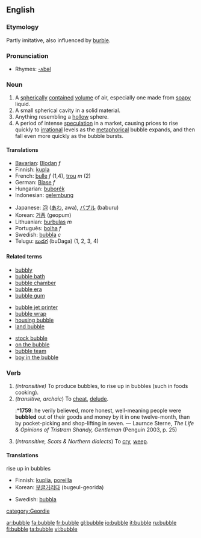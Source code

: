 ==English==
===Etymology===
Partly imitative, also influenced by [[burble]].

===Pronunciation===
*Rhymes: [[Rhymes:English:-ʌbəl|-ʌbəl]]

===Noun===
{{en-noun}}

#A [[spherical]]ly [[contained]] [[volume]] of air, especially one made from [[soapy]] liquid.
#A small spherical cavity in a solid material.
#Anything resembling a [[hollow]] sphere.
#A period of intense [[speculation]] in a market, causing prices to rise quickly to [[irrational]] levels as the [[metaphorical]] bubble expands, and then fall even more quickly as the bubble bursts.

====Translations====
{{top}}
*[[Bavarian]]: [[Blodan]] ''f''
*Finnish: [[kupla]]
*French: [[bulle]] ''f'' (1,4), [[trou]] ''m'' (2)
*German: [[Blase]] ''f''
*Hungarian: [[buborék]]
*Indonesian: [[gelembung]]
{{mid}}
*Japanese: [[泡]] ([[あわ]], awa), [[バブル]] (baburu)
*Korean: [[거품]] (geopum)
*Lithuanian: [[burbulas]] ''m''
*Português: [[bolha]] ''f''
*Swedish: [[bubbla]] ''c''
*Telugu: [[బుడగ]] (buDaga) (1, 2, 3, 4)
{{bottom}}

====Related terms====
{{top3}}
*[[bubbly]]
*[[bubble bath]]
*[[bubble chamber]]
*[[bubble era]]
*[[bubble gum]]
{{mid3}}
*[[bubble jet printer]]
*[[bubble wrap]]
*[[housing bubble]]
*[[land bubble]]
{{mid3}}
*[[stock bubble]]
*[[on the bubble]]
*[[bubble team]]
*[[boy in the bubble]]
{{bottom}}

===Verb===
{{en-verb|bubbl|es}}

# ''(intransitive)'' To produce bubbles, to rise up in bubbles (such in foods cooking).
# ''(transitive, archaic'') To [[cheat]], [[delude]].
#:*'''1759''': he verily believed, more honest, well-meaning people were '''bubbled''' out of their goods and money by it in one twelve-month, than by pocket-picking and shop-lifting in seven. — Laurnce Sterne, ''The Life & Opinions of Tristram Shandy, Gentleman'' (Penguin 2003, p. 25)
#(''intransitive, Scots & Northern dialects'') To [[cry]], [[weep]].

====Translations====
;rise up in bubbles
{{top}}
*Finnish: [[kuplia]], [[poreilla]]
*Korean: [[부글]]거리다 (bugeul-georida)
{{mid}}
*Swedish: [[bubbla]]
{{bottom}}



[[category:Geordie]]

[[ar:bubble]]
[[fa:bubble]]
[[fr:bubble]]
[[gl:bubble]]
[[io:bubble]]
[[it:bubble]]
[[ru:bubble]]
[[fi:bubble]]
[[ta:bubble]]
[[vi:bubble]]